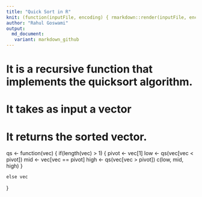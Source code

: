 ```yaml
---
title: "Quick Sort in R"
knit: (function(inputFile, encoding) { rmarkdown::render(inputFile, encoding = encoding, output_file = file.path(dirname(inputFile), 'myfile.md')) })
author: "Rahul Goswami"
output:
  md_document:
   variant: markdown_github
---
```





# It is a recursive function that implements the quicksort algorithm.
# It takes as input a vector
# It returns the sorted vector.


qs <- function(vec)
  {
    if(length(vec) > 1)
      {
        pivot <- vec[1]
        low <- qs(vec[vec < pivot])
        mid <- vec[vec == pivot]
        high <- qs(vec[vec > pivot])
        c(low, mid, high)
      }
  
    else vec
  }